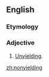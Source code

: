 ==English==

===Etymology===
{{prefix|en|non|yielding}}

===Adjective===
{{en-adj|-}}

# [[unyielding|Unyielding]].

[[zh:nonyielding]]